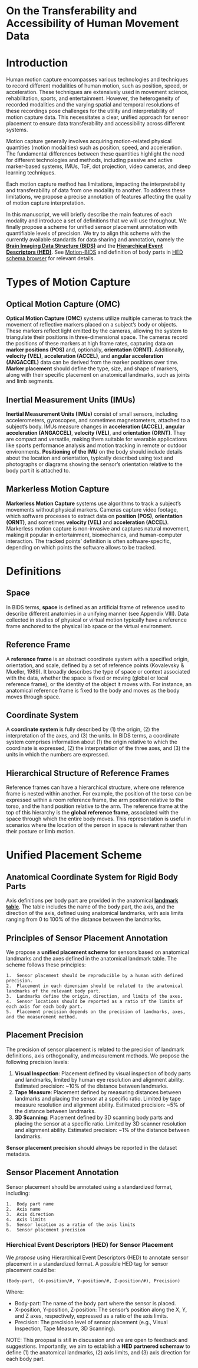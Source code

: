 # On the Transferability and Accessibility of Human Movement Data

# Introduction

Human motion capture encompasses various technologies and techniques to record different modalities of human motion, such as position, speed, or acceleration. These techniques are extensively used in movement science, rehabilitation, sports, and entertainment. However, the heterogeneity of recorded modalities and the varying spatial and temporal resolutions of these recordings pose challenges for the utility and interpretability of motion capture data. This necessitates a clear, unified approach for sensor placement to ensure data transferability and accessibility across different systems.

Motion capture generally involves acquiring motion-related physical quantities (motion modalities) such as position, speed, and acceleration. The fundamental differences between these quantities highlight the need for different technologies and methods, including passive and active marker-based systems, IMUs, ToF, dot projection, video cameras, and deep learning techniques.

Each motion capture method has limitations, impacting the interpretability and transferability of data from one modality to another. To address these limitations, we propose a precise annotation of features affecting the quality of motion capture interpretation.

In this manuscript, we will briefly describe the main features of each modality and introduce a set of definitions that we will use throughout. We finally propose a scheme for unified sensor placement annotation with quantifiable levels of precision. We try to align this scheme with the currently available standards for data sharing and annotation, namely the **[Brain Imaging Data Structure (BIDS)](https://bids.neuroimaging.io/)** and the **[Hierarchical Event Descriptors (HED)](https://www.hedtags.org/)**. See [Motion-BIDS](https://bids-specification.readthedocs.io/en/stable/modality-specific-files/motion.html) and definition of body parts in [HED schema browser](https://www.hedtags.org/display_hed.html) for relevant details. 

# Types of Motion Capture
## Optical Motion Capture (OMC)

**Optical Motion Capture (OMC)** systems utilize multiple cameras to track the movement of reflective markers placed on a subject's body or objects. These markers reflect light emitted by the cameras, allowing the system to triangulate their positions in three-dimensional space. The cameras record the positions of these markers at high frame rates, capturing data on **marker positions (POS)** and, optionally, **orientation (ORNT)**. Additionally, **velocity (VEL)**, **acceleration (ACCEL)**, and **angular acceleration (ANGACCEL)** data can be derived from the marker positions over time. **Marker placement** should define the type, size, and shape of markers, along with their specific placement on anatomical landmarks, such as joints and limb segments.

## Inertial Measurement Units (IMUs)

**Inertial Measurement Units (IMUs)** consist of small sensors, including accelerometers, gyroscopes, and sometimes magnetometers, attached to a subject's body. IMUs measure changes in **acceleration (ACCEL)**, **angular acceleration (ANGACCEL)**, **velocity (VEL)**, and **orientation (ORNT)**. They are compact and versatile, making them suitable for wearable applications like sports performance analysis and motion tracking in remote or outdoor environments. **Positioning of the IMU** on the body should include details about the location and orientation, typically described using text and photographs or diagrams showing the sensor's orientation relative to the body part it is attached to.

## Markerless Motion Capture

**Markerless Motion Capture** systems use algorithms to track a subject's movements without physical markers. Cameras capture video footage, which software processes to extract data on **position (POS)**, **orientation (ORNT)**, and sometimes **velocity (VEL)** and **acceleration (ACCEL)**. Markerless motion capture is non-invasive and captures natural movement, making it popular in entertainment, biomechanics, and human-computer interaction. The tracked points' definition is often software-specific, depending on which points the software allows to be tracked.

# Definitions

## Space
In BIDS terms, **space** is defined as an artificial frame of reference used to describe different anatomies in a unifying manner (see Appendix VIII). Data collected in studies of physical or virtual motion typically have a reference frame anchored to the physical lab space or the virtual environment.

## Reference Frame
A **reference frame** is an abstract coordinate system with a specified origin, orientation, and scale, defined by a set of reference points (Kovalevsky & Mueller, 1989). It broadly describes the type of space or context associated with the data, whether the space is fixed or moving (global or local reference frame), or the identity of the object it moves with. For instance, an anatomical reference frame is fixed to the body and moves as the body moves through space.

## Coordinate System
A **coordinate system** is fully described by (1) the origin, (2) the interpretation of the axes, and (3) the units. In BIDS terms, a coordinate system comprises information about (1) the origin relative to which the coordinate is expressed, (2) the interpretation of the three axes, and (3) the units in which the numbers are expressed.

## Hierarchical Structure of Reference Frames
Reference frames can have a hierarchical structure, where one reference frame is nested within another. For example, the position of the torso can be expressed within a room reference frame, the arm position relative to the torso, and the hand position relative to the arm. The reference frame at the top of this hierarchy is the **global reference frame**, associated with the space through which the entire body moves. This representation is useful in scenarios where the location of the person in space is relevant rather than their posture or limb motion.

# Unified Placement Scheme

## Anatomical Coordinate System for Rigid Body Parts
Axis definitions per body part are provided in the anatomical **[landmark table](./anatomical_table.qmd)**. The table includes the name of the body part, the axis, and the direction of the axis, defined using anatomical landmarks, with axis limits ranging from 0 to 100% of the distance between the landmarks.

## Principles of Sensor Placement Annotation
We propose a **unified placement scheme** for sensors based on anatomical landmarks and the axes defined in the anatomical landmark table. The scheme follows these principles:

    1.	Sensor placement should be reproducible by a human with defined precision.
    2.	Placement in each dimension should be related to the anatomical landmarks of the relevant body part.
    3.	Landmarks define the origin, direction, and limits of the axes.
    4.	Sensor locations should be reported as a ratio of the limits of each axis for each body part.
    5.	Placement precision depends on the precision of landmarks, axes, and the measurement method.

## Placement Precision
The precision of sensor placement is related to the precision of landmark definitions, axis orthogonality, and measurement methods. We propose the following precision levels:

1.	**Visual Inspection**: Placement defined by visual inspection of body parts and landmarks, limited by human eye resolution and alignment ability. Estimated precision: ~10% of the distance between landmarks.
2.	**Tape Measure**: Placement defined by measuring distances between landmarks and placing the sensor at a specific ratio. Limited by tape measure resolution and alignment ability. Estimated precision: ~5% of the distance between landmarks.
3. **3D Scanning**: Placement defined by 3D scanning body parts and placing the sensor at a specific ratio. Limited by 3D scanner resolution and alignment ability. Estimated precision: ~1% of the distance between landmarks.

**Sensor placement precision** should always be reported in the dataset metadata.

## Sensor Placement Annotation
Sensor placement should be annotated using a standardized format, including:

    1.	Body part name
    2.	Axis name
    3.	Axis direction
    4.	Axis limits
    5.	Sensor location as a ratio of the axis limits
    6.	Sensor placement precision

### Hierchical Event Descriptors (HED) for Sensor Placement
We *propose* using Hierarchical Event Descriptors (HED) to annotate sensor placement in a standardized format. A possible HED tag for sensor placement could be:

    (Body-part, (X-position/#, Y-position/#, Z-position/#), Precision)

Where:
    
- Body-part: The name of the body part where the sensor is placed.
- X-position, Y-position, Z-position: The sensor's position along the X, Y, and Z axes, respectively, expressed as a ratio of the axis limits.
- Precision: The precision level of sensor placement (e.g., Visual Inspection, Tape Measure, 3D Scanning).

NOTE: This proopsal is still in discussion and we are open to feedback and suggestions. Importantly, we aim to establish a **HED partnered schemaw** to define (1) the anatomical landmarks, (2) axis limits, and (3) axis direction for each body part.